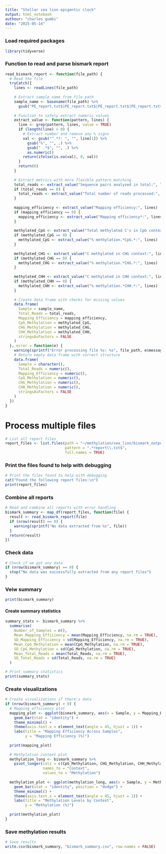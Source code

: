 ```yaml
---
title: "Stellar sea lion epigentic clock"
output: html_notebook
authour: "charles gumbi"
date: "2025-05-14"
---
```


### Load required packages

```r
library(tidyverse)
```

### Function to read and parse bismark report

```r
read_bismark_report <- function(file_path) {
  # Read the file
  tryCatch({
    lines <- readLines(file_path)
    
    # Extract sample name from file path
    sample_name <- basename(file_path) %>%
      gsub("PE_report.txt$|PE_report.txt$|PE_report.txt$|PE_report.txt$", "", .)
    
    # Function to safely extract numeric values
    extract_value <- function(pattern, lines) {
      line <- grep(pattern, lines, value = TRUE)
      if (length(line) > 0) {
        # Extract number and remove any % signs
        val <- gsub("^.*?: ", "", line[1]) %>%
          gsub("%", "", .) %>%
          gsub(" .*$", "", .) %>%
          as.numeric()
        return(ifelse(is.na(val), 0, val))
      }
      return(0)
    }
    
    # Extract metrics with more flexible pattern matching
    total_reads <- extract_value("Sequence pairs analysed in total:", lines)
    if (total_reads == 0) {
      total_reads <- extract_value("Total number of reads processed:", lines)
    }
    
    mapping_efficiency <- extract_value("Mapping efficiency:", lines)
    if (mapping_efficiency == 0) {
      mapping_efficiency <- extract_value("Mapping efficiency*:", lines)
    }
    
    methylated_CpG <- extract_value("Total methylated C's in CpG context:", lines)
    if (methylated_CpG == 0) {
      methylated_CpG <- extract_value("% methylation.*CpG.*:", lines)
    }
    
    methylated_CHG <- extract_value("C methylated in CHG context:", lines)
    if (methylated_CHG == 0) {
      methylated_CHG <- extract_value("% methylation.*CHG.*:", lines)
    }
    
    methylated_CHH <- extract_value("C methylated in CHH context:", lines)
    if (methylated_CHH == 0) {
      methylated_CHH <- extract_value("% methylation.*CHH.*:", lines)
    }
    
    # Create data frame with checks for missing values
    data.frame(
      Sample = sample_name,
      Total_Reads = total_reads,
      Mapping_Efficiency = mapping_efficiency,
      CpG_Methylation = methylated_CpG,
      CHG_Methylation = methylated_CHG,
      CHH_Methylation = methylated_CHH,
      stringsAsFactors = FALSE
    )
  }, error = function(e) {
    warning(sprintf("Error processing file %s: %s", file_path, e$message))
    # Return empty data frame with correct structure
    data.frame(
      Sample = character(),
      Total_Reads = numeric(),
      Mapping_Efficiency = numeric(),
      CpG_Methylation = numeric(),
      CHG_Methylation = numeric(),
      CHH_Methylation = numeric(),
      stringsAsFactors = FALSE
    )
  })
}
```
# Process multiple files
```r
# List all report files
report_files <- list.files(path = "~/methylation/sea_lion/bismark_output/alignment", 
                           pattern = ".*report\\.txt$", 
                           full.names = TRUE)
```

###  Print the files found to help with debugging

```r
# Print the files found to help with debugging
cat("Found the following report files:\n")
print(report_files)
```

### Combine all reports 

```r
# Read and combine all reports with error handling
bismark_summary <- map_df(report_files, function(file) {
  result <- read_bismark_report(file)
  if (nrow(result) == 0) {
    warning(sprintf("No data extracted from %s", file))
  }
  return(result)
})
```

### Check data

```r
# Check if we got any data
if (nrow(bismark_summary) == 0) {
  stop("No data was successfully extracted from any report files")
}
```
### Veiw summary 

```r
print(bismark_summary)
```

#### Create summary statistics

```r
summary_stats <- bismark_summary %>%
  summarise(
    Number_of_Samples = n(),
    Mean_Mapping_Efficiency = mean(Mapping_Efficiency, na.rm = TRUE),
    SD_Mapping_Efficiency = sd(Mapping_Efficiency, na.rm = TRUE),
    Mean_CpG_Methylation = mean(CpG_Methylation, na.rm = TRUE),
    SD_CpG_Methylation = sd(CpG_Methylation, na.rm = TRUE),
    Mean_Total_Reads = mean(Total_Reads, na.rm = TRUE),
    SD_Total_Reads = sd(Total_Reads, na.rm = TRUE)
  )

# Print summary statistics
print(summary_stats)
```
### Create visualizations 

```r

# Create visualizations if there's data
if (nrow(bismark_summary) > 0) {
  # Mapping efficiency plot
  mapping_plot <- ggplot(bismark_summary, aes(x = Sample, y = Mapping_Efficiency)) +
    geom_bar(stat = "identity") +
    theme_minimal() +
    theme(axis.text.x = element_text(angle = 45, hjust = 1)) +
    labs(title = "Mapping Efficiency Across Samples",
         y = "Mapping Efficiency (%)")
  
  print(mapping_plot)
  
  # Methylation context plot
  methylation_long <- bismark_summary %>%
    pivot_longer(cols = c(CpG_Methylation, CHG_Methylation, CHH_Methylation),
                 names_to = "Context",
                 values_to = "Methylation")
  
  methylation_plot <- ggplot(methylation_long, aes(x = Sample, y = Methylation, fill = Context)) +
    geom_bar(stat = "identity", position = "dodge") +
    theme_minimal() +
    theme(axis.text.x = element_text(angle = 45, hjust = 1)) +
    labs(title = "Methylation Levels by Context",
         y = "Methylation (%)")
  
  print(methylation_plot)
}
```

### Save methylation results

```r
# Save results
write.csv(bismark_summary, "bismark_summary.csv", row.names = FALSE)
```

































